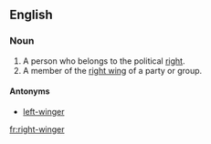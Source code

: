 ==English==

===Noun===
{{en-noun}}

#A person who belongs to the political [[right]].
#A member of the [[right wing]] of a party or group.

====Antonyms====
*[[left-winger]]

[[fr:right-winger]]